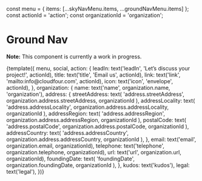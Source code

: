 const menu = { items: [...skyNavMenu.items, ...groundNavMenu.items] };
const actionId = 'action';
const organizationId = 'organization';

<Meta title="Components/Ground Nav" decorators={[withKnobs]} />

# Ground Nav

**Note:** This component is currently a work in progress.

<Preview>
  <Story name="Cloud Four">
    {template({
      menu,
      social,
      action: {
        leadIn: text('leadIn', 'Let’s discuss your project!', actionId),
        title: text('title', 'Email us', actionId),
        link: text('link', 'mailto:info@cloudfour.com', actionId),
        icon: text('icon', 'envelope', actionId),
      },
      organization: {
        name: text('name', organization.name, 'organization'),
        address: {
          streetAddress: text(
            'address.streetAddress',
            organization.address.streetAddress,
            organizationId
          ),
          addressLocality: text(
            'address.addressLocality',
            organization.address.addressLocality,
            organizationId
          ),
          addressRegion: text(
            'address.addressRegion',
            organization.address.addressRegion,
            organizationId
          ),
          postalCode: text(
            'address.postalCode',
            organization.address.postalCode,
            organizationId
          ),
          addressCountry: text(
            'address.addressCountry',
            organization.address.addressCountry,
            organizationId
          ),
        },
        email: text('email', organization.email, organizationId),
        telephone: text('telephone', organization.telephone, organizationId),
        url: text('url', organization.url, organizationId),
        foundingDate: text(
          'foundingDate',
          organization.foundingDate,
          organizationId
        ),
      },
      kudos: text('kudos'),
      legal: text('legal'),
    })}
  </Story>
</Preview>
